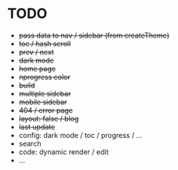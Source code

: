 # TODO

- ~~pass data to nav / sidebar (from createTheme)~~
- ~~toc / hash scroll~~
- ~~prev / next~~
- ~~dark mode~~
- ~~home page~~
- ~~nprogress color~~
- ~~build~~
- ~~multiple sidebar~~
- ~~mobile sidebar~~
- ~~404 / error page~~
- ~~layout: false / blog~~
- ~~last update~~
- config: dark mode / toc / progress / ...
- search
- code: dynamic render / edit
- ...
